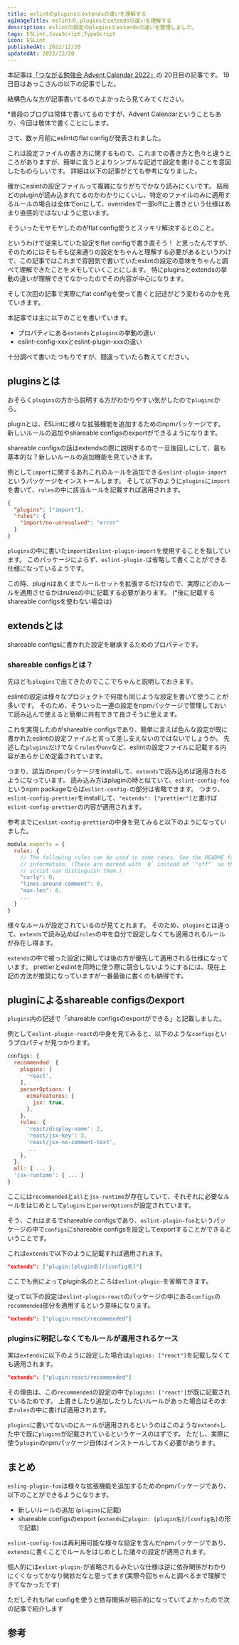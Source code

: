 ```yaml
---
title: eslintのpluginsとextendsの違いを理解する
ogImageTitle: eslintの,pluginsとextendsの違いを理解する
description: eslintの設定のpluginsとextendsの違いを整理しました。
tags: ESLint,JavaScript,TypeScript
icon: ESLint
publishedAt: 2022/12/20
updatedAt: 2022/12/20
---
```


本記事は[「つながる勉強会 Advent Calendar 2022」](https://adventar.org/calendars/7752)の 20日目の記事です。
19日目はあっこさんの以下の記事でした。

<EmbedLink url="https://qiita.com/akko_merry/items/d92f7f3fa6db00220b6f" />

結構色んな方が記事書いてるのでよかったら見てみてください。

\*普段のブログは常体で書いてるのですが、Advent Calendarということもあり、今回は敬体で書くことにします。

さて、数ヶ月前にeslintのflat configが発表されました。

<EmbedLink url="https://eslint.org/blog/2022/08/new-config-system-part-2/" />

これは設定ファイルの書き方に関するもので、これまでの書き方と色々と違うところがありますが、簡単に言うとよりシンプルな記述で設定を書けることを意図したものらしいです。
詳細は以下の記事がとても参考になりました。

<EmbedLink url="https://zenn.dev/babel/articles/eslint-flat-config-for-babel#%E3%83%95%E3%82%A1%E3%82%A4%E3%83%AB%E3%82%B7%E3%82%B9%E3%83%86%E3%83%A0%E4%B8%8A%E3%82%92%E3%82%AB%E3%82%B9%E3%82%B1%E3%83%BC%E3%83%89%E3%81%97%E3%81%AA%E3%81%84" />

確かにeslintの設定ファイルって複雑になりがちでかなり読みにくいです。
結局どのpluginが読み込まれてるのかわかりにくいし、特定のファイルのみに適用するルールの場合は全体でonにして、overridesで一部offに上書きという仕様はあまり直感的ではないように思います。

そういったモヤモヤしたのがflat config使うとスッキリ解決するとのこと。

というわけで従来していた設定をflat configで書き直そう！
と思ったんですが、そのためにはそもそも従来通りの設定をちゃんと理解する必要があるというわけで、この記事ではこれまで雰囲気で書いていたeslintの設定の意味をちゃんと調べて理解できたことをメモしていくことにします。
特にpluginsとextendsの挙動の違いが理解できてなかったのでその内容が中心になります。

そして次回の記事で実際にflat configを使って書くと記述がどう変わるのかを見ていきます。

本記事では主に以下のことを書いています。

- プロパティにある`extends`と`plugins`の挙動の違い
- eslint-config-xxxとeslint-plugin-xxxの違い

十分調べて書いたつもりですが、間違っていたら教えてください。


## pluginsとは

おそらく`plugins`の方から説明する方がわかりやすい気がしたので`plugins`から。

pluginとは、ESLintに様々な拡張機能を追加するためのnpmパッケージです。
新しいルールの追加やshareable configsのexportができるようになります。

<EmbedLink url="https://eslint.org/docs/latest/user-guide/configuring/configuration-files#using-a-configuration-from-a-plugin" />

shareable configsの話はextendsの際に説明するので一旦後回しにして、最も基本的な？新しいルールの追加機能を見ていきます。

例として`import`に関するあれこれのルールを追加できる`eslint-plugin-import`というパッケージをインストールします。
そして以下のように`plugins`に`import`を書いて、`rules`の中に該当ルールを記載すれば適用されます。

```json title=".eslintrc.json"
{
  "plugins": ["import"],
  "rules": {
    "import/no-unresolved": "error"
  }
}
```

`plugins`の中に書いた`import`は`eslint-plugin-import`を使用することを指しています。
このパッケージによらず、`eslint-plugin-`は省略して書くことができる仕様になっているようです。

この時、pluginはあくまでルールセットを拡張するだけなので、実際にどのルールを適用させるかはrulesの中に記載する必要があります。
(\*後に記載するshareable configsを使わない場合は)

## extendsとは

shareable configsに書かれた設定を継承するためのプロパティです。

### shareable configsとは？

先ほども`plugins`で出てきたのでここでちゃんと説明しておきます。

eslintの設定は様々なプロジェクトで何度も同じような設定を書いて使うことが多いです。
そのため、そういった一連の設定をnpmパッケージで管理しておいて読み込んで使えると簡単に共有できて良さそうに思えます。

これを実現したのがshareable configsであり、簡単に言えば色んな設定が既に書かれたeslintの設定ファイルと言って差し支えないのではないでしょうか。
先述した`plugins`だけでなく`rules`や`env`など、eslintの設定ファイルに記載する内容があらかじめ定義されています。

つまり、該当のnpmパッケージをinstallして、`extends`で読み込めば適用されるようになっています。
読み込み方はpluginの時と似ていて、`eslint-config-foo`というnpm packageならば`eslint-config-`の部分は省略できます。
つまり、`eslint-config-prettier`をinstallして、`"extends": ["prettier"]`と書けば`eslint-config-prettier`の内容が適用されます。

参考までに`eslint-config-prettier`の中身を見てみると以下のようになっていました。

```js title="eslint-config-prettier.js"
module.exports = {
  rules: {
    // The following rules can be used in some cases. See the README for more
    // information. (These are marked with `0` instead of `"off"` so that a
    // script can distinguish them.)
    "curly": 0,
    "lines-around-comment": 0,
    "max-len": 0,
    ...
  }
}
```

様々なルールが設定されているのが見てとれます。
そのため、`plugins`とは違って、`extends`で読み込めば`rules`の中を自分で設定しなくても適用されるルールが存在し得ます。

`extends`の中で被った設定に関しては後の方が優先して適用される仕様になっています。
prettierとeslintを同時に使う際に競合しないようにするには、現在上記の方法が推奨になっていますが一番最後に書くのも納得です。

## pluginによるshareable configsのexport

`plugins`内の記述で「shareable configsのexportができる」と記載しました。

例として`eslint-plugin-react`の中身を見てみると、以下のような`configs`というプロパティが見つかります。

```js
configs: {
  recommended: {
    plugins: [
      'react',
    ],
    parserOptions: {
      ecmaFeatures: {
        jsx: true,
      },
    },
    rules: {
      'react/display-name': 2,
      'react/jsx-key': 2,
      'react/jsx-no-comment-text',
      ...
    },
  },
  all: { ... },
  'jsx-runtime': { ... }
}
```

ここには`recommended`と`all`と`jsx-runtime`が存在していて、それぞれに必要なルールをはじめとして`plugins`と`parserOptions`が設定されています。

そう、これはまるでshareable configsであり、`eslint-plugin-foo`というパッケージの中で`configs`にshareable configsを設定してexportすることができるということです。

<EmbedLink url="https://eslint.org/docs/latest/developer-guide/working-with-plugins#configs-in-plugins" />

これは`extends`で以下のように記載すれば適用されます。

```json
"extends": ["plugin:[plugin名]/[config名]"]
```

ここでも例によってplugin名のところは`eslint-plugin-`を省略できます。

従って以下の設定は`eslint-plugin-react`のパッケージの中にある`configs`の`recommended`部分を適用するという意味になります。

```json
"extends": ["plugin:react/recommended"]
```

### pluginsに明記しなくてもルールが適用されるケース

実は`extends`に以下のように設定した場合は`plugins: ["react"]`を記載しなくても適用されます。

```json
"extends": ["plugin:react/recommended"]
```

その理由は、この`recommended`の設定の中で`plugins: ['react']`が既に記載されているためです。
上書きしたり追加したりしたいルールがあった場合はそのまま`rules`の中に書けば適用されます。

`plugins`に書いてないのにルールが適用されるというのはこのような`extends`した中で既に`plugins`が記載されているというケースのはずです。
ただし、実際に使う`plugin`のnpmパッケージ自体はインストールしておく必要があります。

## まとめ

`esling-plugin-foo`は様々な拡張機能を追加するためのnpmパッケージであり、以下のことができるようになります。

- 新しいルールの追加 (`plugins`に記載)
- shareable configsのexport (`extends`に`plugin: [plugin名]/[config名]`の形で記載)

`eslint-config-foo`は再利用可能な様々な設定を含んだnpmパッケージであり、`extends`に書くことでルールをはじめとした諸々の設定が適用されます。

個人的には`eslint-plugin-`が省略されるみたいな仕様は逆に依存関係がわかりにくくなってかなり微妙だなと思ってます(実際今回ちゃんと調べるまで理解できてなかったです)

ただしそれもflat configを使うと依存関係が明示的になっていてよかったので次の記事で紹介します

## 参考

<EmbedLink url="https://zenn.dev/kimromi/articles/b7cf98005f3193" />

<EmbedLink url="https://blog.ojisan.io/eslint-plugin-and-extend/" />
